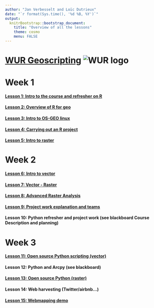 ```yaml
---
author: "Jan Verbesselt and Loïc Dutrieux"
date: "`r format(Sys.time(), '%d %B, %Y')`"
output:
  knitrBootstrap::bootstrap_document:
    title: "Overview of all the lessons"
    theme: cosmo
    menu: FALSE
---
```


# [WUR Geoscripting](https://geoscripting-wur.github.io/) ![WUR logo](http://www.wageningenur.nl/upload/f9a0b5f2-15c5-4b84-9e14-20ef02f5e265_wur-logo.png)

# Week 1

#### [Lesson 1: Intro to the course and refresher on R](https://geoscripting-wur.github.io/Scripting4GeoIntro/)
#### [Lesson 2: Overview of R for geo](https://geoscripting-wur.github.io/Scripting4Geo/)
#### [Lesson 3: Intro to OS-GEO linux](http://geoscripting-wur.github.io/Intro2Linux)
#### [Lesson 4: Carrying out an R project](http://geoscripting-wur.github.io/RProjectManagement)
#### [Lesson 5: Intro to raster](http://geoscripting-wur.github.io/IntroToRaster)

# Week 2
#### [Lesson 6: Intro to vector](https://geoscripting-wur.github.io/IntroToVector/)
#### [Lesson 7: Vector - Raster](http://geoscripting-wur.github.io/VectorRaster/)
#### [Lesson 8: Advanced Raster Analysis](https://geoscripting-wur.github.io/AdvancedRasterAnalysis/)
#### [Lesson 9: Project work explanation and teams](https://geoscripting-wur.github.io/ProjectIntro/)
#### Lesson 10: Python refresher and project work (see blackboard Course Description and planning)

# Week 3
#### [Lesson 11: Open source Python scripting (vector)](https://geoscripting-wur.github.io/PythonWeek/)
#### Lesson 12: Python and Arcpy (see blackboard)
#### [Lesson 13: Open source Python (raster)](https://geoscripting-wur.github.io/PythonWeek/)
#### Lesson 14: Web harvesting (Twitter/airbnb...)
#### [Lesson 15: Webmapping demo](https://www.nelen-schuurmans.nl/)

<!-- comment -->
